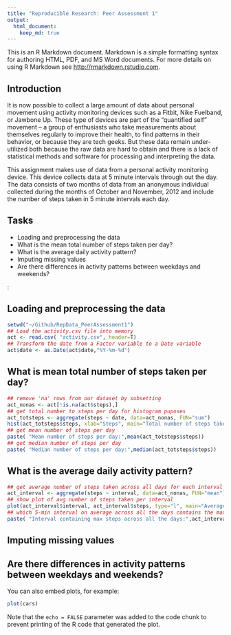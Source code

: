```yaml
---
title: "Reproducible Research: Peer Assessment 1"
output: 
  html_document:
    keep_md: true
---
```


This is an R Markdown document. Markdown is a simple formatting syntax for authoring HTML, PDF, and MS Word documents. For more details on using R Markdown see <http://rmarkdown.rstudio.com>.

## Introduction

It is now possible to collect a large amount of data about personal movement using activity monitoring devices such as a Fitbit, Nike Fuelband, or Jawbone Up. These type of devices are part of the "quantified self" movement -- a group of enthusiasts who take measurements about themselves regularly to improve their health, to find patterns in their behavior, or because they are tech geeks. But these data remain under-utilized both because the raw data are hard to obtain and there is a lack of statistical methods and software for processing and interpreting the data.

This assignment makes use of data from a personal activity monitoring device. This device collects data at 5 minute intervals through out the day. The data consists of two months of data from an anonymous individual collected during the months of October and November, 2012 and include the number of steps taken in 5 minute intervals each day.

## Tasks
- Loading and preprocessing the data
- What is the mean total number of steps taken per day?
- What is the average daily activity pattern?
- Imputing missing values
- Are there differences in activity patterns between weekdays and weekends?

:

## Loading and preprocessing the data
```r
setwd("~/Github/RepData_PeerAssessment1")
## Load the activity.csv file into memory
act <- read.csv( "activity.csv", header=T)
## Transform the date from a Factor variable to a Date variable
act$date <- as.Date(act$date,"%Y-%m-%d")
```


## What is mean total number of steps taken per day?
```r
## remove 'na' rows from our dataset by subsetting
act_nonas <- act[!is.na(act$steps),]
## get total number to steps per day for histogram puposes
act_totsteps <- aggregate(steps ~ date, data=act_nonas, FUN="sum")
hist(act_totsteps$steps, xlab="Steps", main="Total number of steps taken each day")
## get mean number of steps per day
paste( "Mean number of steps per day:",mean(act_totsteps$steps))
## get median number of steps per day
paste( "Median number of steps per day:",median(act_totsteps$steps))
```

## What is the average daily activity pattern?
```r
## get average number of steps taken across all days for each interval
act_interval <- aggregate(steps ~ interval, data=act_nonas, FUN="mean")
## show plot of avg number of steps taken per interval
plot(act_interval$interval, act_interval$steps, type="l", main="Average number of Steps taken per Interval", xlab="Interval", ylab="Steps")
## which 5-min interval on average across all the days contains the maximum number of steps
paste( "Interval containing max steps across all the days:",act_interval[act_interval$steps==max(act_interval$steps),"interval"])
```

## Imputing missing values



## Are there differences in activity patterns between weekdays and weekends?



You can also embed plots, for example:

```r
plot(cars)
```

Note that the `echo = FALSE` parameter was added to the code chunk to prevent printing of the R code that generated the plot.
